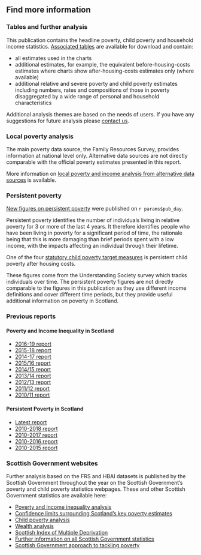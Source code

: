 ## Find more information

### Tables and further analysis

This publication contains the headline poverty, child poverty and household income statistics. [Associated tables](download.html) are available for download and contain:

- all estimates used in the charts
- additional estimates, for example, the equivalent before-housing-costs estimates where charts show after-housing-costs estimates only (where available)
- additional relative and severe poverty and child poverty estimates including numbers, rates and compositions of those in poverty disaggregated by a wide range of personal and household characteristics

Additional analysis themes are based on the needs of users. If you have any suggestions for future analysis please [contact us](#contact).

### Local poverty analysis

The main poverty data source, the Family Resources Survey, provides information at national level only. Alternative data sources are not directly comparable with the official poverty estimates presented in this report.

More information on [local poverty and income analysis from alternative data sources](https://www.gov.scot/collections/poverty-and-income-inequality-statistics/#localstatistics) is available.

### Persistent poverty

[New figures on persistent poverty](persistent.html) were published on `r params$pub_day`.

Persistent poverty identifies the number of individuals living in relative poverty for 3 or more of the last 4 years. It therefore identifies people who have been living in poverty for a significant period of time, the rationale being that this is more damaging than brief periods spent with a low income, with the impacts affecting an individual through their lifetime.

One of the four [statutory child poverty target measures](cpupdate.html) is persistent child poverty after housing costs.

These figures come from the Understanding Society survey which tracks individuals over time. The persistent poverty figures are not directly comparable to the figures in this publication as they use different income definitions and cover different time periods, but they provide useful additional information on poverty in Scotland.

### Previous reports

#### Poverty and Income Inequality in Scotland

- [2016-19 report](https://www.gov.scot/publications/poverty-income-inequality-scotland-2016-19/)
- [2015-18 report](https://www.gov.scot/publications/poverty-income-inequality-scotland-2015-18/)
- [2014-17 report](https://www.gov.scot/publications/poverty-income-inequality-scotland-2014-17/)
- [2015/16 report](https://www.gov.scot/publications/poverty-income-inequality-scotland-2015-16/)
- [2014/15 report](https://www.gov.scot/publications/poverty-income-inequality-scotland-2014-15/)
- [2013/14 report](https://www.gov.scot/publications/poverty-income-inequality-scotland-2013-14/)
- [2012/13 report](https://www.gov.scot/publications/poverty-income-inequality-scotland-2012-13/)
- [2011/12 report](https://www.gov.scot/publications/poverty-income-inequality-scotland-2011-12/)
- [2010/11 report](https://www.gov.scot/publications/poverty-income-inequality-scotland-2010-11/)

#### Persistent Poverty in Scotland

- [Latest report](persistent.html)
- [2010-2018 report](https://www.gov.scot/publications/persistent-poverty-scotland-2010-2018/)
- [2010-2017 report](https://www.gov.scot/publications/persistent-poverty-scotland-2010-2017/)
- [2010-2016 report](https://www.gov.scot/publications/persistent-poverty-scotland-2010-2016/)
- [2010-2015 report](https://www.gov.scot/publications/persistent-poverty-scotland-2010-2015/)

### Scottish Government websites

Further analysis based on the FRS and HBAI datasets is published by the Scottish Government throughout the year on the Scottish Government's poverty and child poverty statistics webpages. These and other Scottish Government  statistics are available here:

- [Poverty and income inequality analysis](https://www.gov.scot/collections/poverty-and-income-inequality-statistics/)
- [Confidence limits surrounding Scotland's key poverty estimates](https://www.gov.scot/publications/poverty-in-scotland-methodology/pages/measurement-uncertainty/)
- [Child poverty analysis](www.gov.scot/collections/child-poverty-statistics/)
- [Wealth analysis](https://www.gov.scot/collections/wealth-statistics/)
- [Scottish Index of Multiple Deprivation](https://www.gov.scot/simd)
- [Further information on all Scottish Government statistics](https://www.gov.scot/about/how-government-is-run/statistics-and-research/)
- [Scottish Government approach to tackling poverty](https://www.gov.scot/policies/poverty-and-social-justice/)



